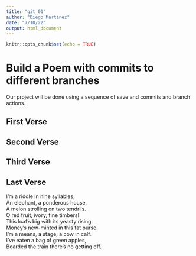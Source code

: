 ```yaml
---
title: "git_01"
author: "Diego Martinez"
date: "7/10/22"
output: html_document
---
```


```r
knitr::opts_chunk$set(echo = TRUE)
```
# Build a Poem with commits to different branches
Our project will be done using a sequence of save and commits and branch actions.
<!-- Do not modify or change any text in "!--" bracketed areas such as this --- these are instructions to
you, if you change any of this the git program will notice it and compromise your git merging strategy !-->

## First Verse 
<!--Put the first five lines of a poem by Lewis Carrol in this section!-->

## Second Verse
<!--Put the first five lines of a poem by Robert Frost here!-->

## Third Verse
<!--Put the first two verses of The Walrus and the Carpenter here!-->

## Last Verse

I’m a riddle in nine syllables,       
An elephant, a ponderous house,        
A melon strolling on two tendrils.       
O red fruit, ivory, fine timbers!       
This loaf’s big with its yeasty rising.       
Money’s new-minted in this fat purse.      
I’m a means, a stage, a cow in calf.      
I’ve eaten a bag of green apples,      
Boarded the train there’s no getting off.      





<!--Put a short poem of your choice 8-20 lines,here!-->

